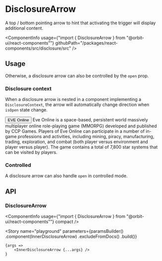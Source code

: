 
<Meta
    title="Components/DisclosureArrow"
    id="disclosure-arrow"
/>

# DisclosureArrow

A top / bottom pointing arrow to hint that activating the trigger will display additional content.

<ComponentInfo
    usage={"import { DisclosureArrow } from \"@orbit-ui/react-components\""}
    githubPath="/packages/react-components/src/disclosure/src"
/>

## Usage

Otherwise, a disclosure arrow can also be controlled by the `open` prop.

### Disclosure context

When a disclosure arrow is nested in a component implementing a `DisclosureContext`, the arrow will automatically change direction when `isOpen` state change.

<Canvas>
    <Story name="context">
        <Disclosure>
            <Button>
                <Text>EVE Online</Text>
                <DisclosureArrow slot="right-icon" />
            </Button>
            <Content>Eve Online is a space-based, persistent world massively multiplayer online role-playing game (MMORPG) developed and published by CCP Games. Players of Eve Online can participate in a number of in-game professions and activities, including mining, piracy, manufacturing, trading, exploration, and combat (both player versus environment and player versus player). The game contains a total of 7,800 star systems that can be visited by players.</Content>
        </Disclosure>
    </Story>
</Canvas>

### Controlled

A disclosure arrow can also handle `open` in controlled mode.

<FileCanvas filePath="/disclosure/docs/ControlledDisclosureArrow">
    <ControlledDisclosureArrow />
</FileCanvas>

## API

### DisclosureArrow

<ComponentInfo
    usage={"import { DisclosureArrow } from \"@orbit-ui/react-components\""}
    compact
/>

<ArgsTable of={InnerDisclosureArrow} />

<Story
    name="playground"
    parameters={paramsBuilder()
        .component(InnerDisclosureArrow)
        .excludeFromDocs()
        .build()}
>
    {args =>
        <InnerDisclosureArrow {...args} />
    }
</Story>
